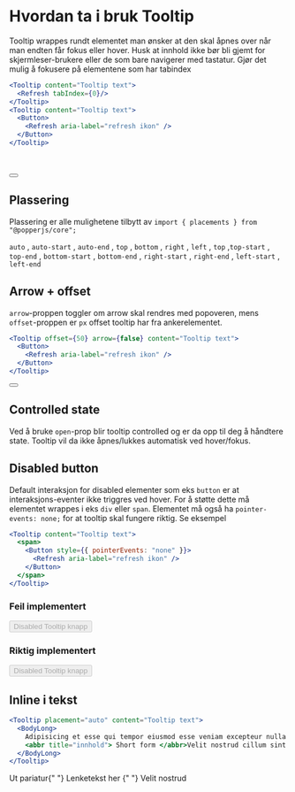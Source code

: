 
<Meta title="ds-react/tooltip/intro" />

# Hvordan ta i bruk Tooltip

Tooltip wrappes rundt elementet man ønsker at den skal åpnes over når man endten får fokus eller hover.
Husk at innhold ikke bør bli gjemt for skjermleser-brukere eller de som bare navigerer med tastatur.
Gjør det mulig å fokusere på elementene som har tabindex

```jsx
<Tooltip content="Tooltip text">
  <Refresh tabIndex={0}/>
</Tooltip>
<Tooltip content="Tooltip text">
  <Button>
    <Refresh aria-label="refresh ikon" />
  </Button>
</Tooltip>
```

<Canvas>
  <div style={{ margin: "3rem" }}>
    <Tooltip content="Tooltip text">
      <Refresh tabIndex={0} />
    </Tooltip>
    <br />
    <br />
    <Tooltip placement="auto" content="Tooltip text">
      <Button>
        <Refresh aria-label="refresh ikon" />
      </Button>
    </Tooltip>
  </div>
</Canvas>

## Plassering

Plassering er alle mulighetene tilbytt av `import { placements } from "@popperjs/core";`

`auto` , `auto-start` , `auto-end` , `top` , `bottom` , `right` , `left` , `top` ,`top-start` , `top-end` , `bottom-start` , `bottom-end` , `right-start` , `right-end` , `left-start` , `left-end`

## Arrow + offset

`arrow`-proppen toggler om arrow skal rendres med popoveren, mens `offset`-proppen er `px` offset tooltip har fra ankerelementet.

```jsx
<Tooltip offset={50} arrow={false} content="Tooltip text">
  <Button>
    <Refresh aria-label="refresh ikon" />
  </Button>
</Tooltip>
```

<Canvas>
  <Tooltip offset={50} arrow={false} content="Tooltip text" placement="auto">
    <Button>
      <Refresh aria-label="refresh ikon" />
    </Button>
  </Tooltip>
</Canvas>

## Controlled state

Ved å bruke `open`-prop blir tooltip controlled og er da opp til deg å håndtere state. Tooltip vil da ikke åpnes/lukkes automatisk ved hover/fokus.

## Disabled button

Default interaksjon for disabled elementer som eks `button` er at interaksjons-eventer ikke triggres
ved hover. For å støtte dette må elementet wrappes i eks `div` eller `span`. Elementet må også ha
`pointer-events: none;` for at tooltip skal fungere riktig. Se eksempel

```jsx
<Tooltip content="Tooltip text">
  <span>
    <Button style={{ pointerEvents: "none" }}>
      <Refresh aria-label="refresh ikon" />
    </Button>
  </span>
</Tooltip>
```

<Canvas>
  <div>
    <h3>Feil implementert</h3>
    <Tooltip content="Tooltip text" placement="auto">
      <Button disabled>Disabled Tooltip knapp</Button>
    </Tooltip>
    <h3>Riktig implementert</h3>
    <Tooltip content="Tooltip text" placement="auto">
      <div>
        <Button disabled style={{ pointerEvents: "none" }}>
          Disabled Tooltip knapp
        </Button>
      </div>
    </Tooltip>
  </div>
</Canvas>

## Inline i tekst

```jsx
<Tooltip placement="auto" content="Tooltip text">
  <BodyLong>
    Adipisicing et esse qui tempor eiusmod esse veniam excepteur nulla ut.
    <abbr title="innhold"> Short form </abbr>Velit nostrud cillum sint deserunt in.
  </BodyLong>
</Tooltip>
```

<Canvas>
  <BodyLong>
    Ut pariatur{" "}
    <Tooltip arrow={false} content="Tooltip text">
      <Link href="#">Lenketekst her</Link>
    </Tooltip>{" "}
    Velit nostrud
  </BodyLong>
</Canvas>
